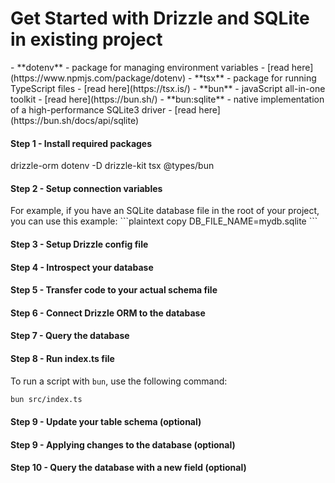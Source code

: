 
<Breadcrumbs/>

# Get Started with Drizzle and SQLite in existing project

<Prerequisites>  
  - **dotenv** - package for managing environment variables - [read here](https://www.npmjs.com/package/dotenv)
  - **tsx** - package for running TypeScript files - [read here](https://tsx.is/)
  - **bun** - javaScript all-in-one toolkit - [read here](https://bun.sh/)
  - **bun:sqlite** - native implementation of a high-performance SQLite3 driver - [read here](https://bun.sh/docs/api/sqlite)
</Prerequisites>

<FileStructure />

#### Step 1 - Install required packages

<Npm>
  drizzle-orm dotenv
  -D drizzle-kit tsx @types/bun
</Npm>

#### Step 2 - Setup connection variables

<SetupEnv env_variable='DB_FILE_NAME' />

<Callout type='info' title='important'>
For example, if you have an SQLite database file in the root of your project, you can use this example:
```plaintext copy
DB_FILE_NAME=mydb.sqlite
```
</Callout>


#### Step 3 - Setup Drizzle config file

<SetupConfig dialect='sqlite' env_variable='DB_FILE_NAME'/>

#### Step 4 - Introspect your database

<IntrospectSqlite/>

#### Step 5 - Transfer code to your actual schema file

<TransferCode/>

#### Step 6 - Connect Drizzle ORM to the database

<ConnectBun/>

#### Step 7 - Query the database

<QueryDatabase dialect='bun:sqlite' env_variable='DB_FILE_NAME' />

#### Step 8 - Run index.ts file

To run a script with `bun`, use the following command:
```bash copy
bun src/index.ts
```

#### Step 9 - Update your table schema (optional)

<UpdateSchema/>

#### Step 9 - Applying changes to the database (optional)

<ApplyChanges/>

#### Step 10 - Query the database with a new field (optional)

<QueryDatabaseUpdated dialect='bun:sqlite' env_variable='DB_FILE_NAME' />